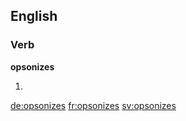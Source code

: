 ==English==

===Verb===
'''opsonizes'''

# {{third-person singular of|opsonize}}

[[de:opsonizes]]
[[fr:opsonizes]]
[[sv:opsonizes]]